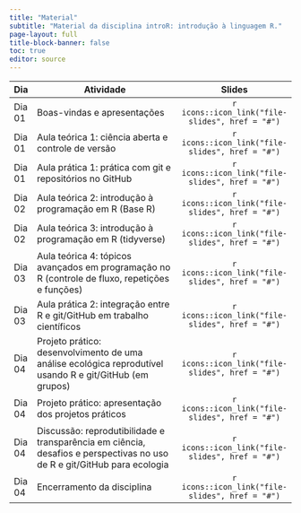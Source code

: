 ```yaml
---
title: "Material"
subtitle: "Material da disciplina introR: introdução à linguagem R."
page-layout: full
title-block-banner: false
toc: true
editor: source
---
```


| Dia   | Atividade                                                                 | Slides |
|-------|----------------------------------------------------------------------------|:------:|
| Dia 01| Boas-vindas e apresentações                                                | `r icons::icon_link("file-slides", href = "#")` |
| Dia 01| Aula teórica 1: ciência aberta e controle de versão                        | `r icons::icon_link("file-slides", href = "#")` |
| Dia 01| Aula prática 1: prática com git e repositórios no GitHub                   | `r icons::icon_link("file-slides", href = "#")` |
| Dia 02| Aula teórica 2: introdução à programação em R (Base R)                     | `r icons::icon_link("file-slides", href = "#")` |
| Dia 02| Aula teórica 3: introdução à programação em R (tidyverse)                  | `r icons::icon_link("file-slides", href = "#")` |
| Dia 03| Aula teórica 4: tópicos avançados em programação no R (controle de fluxo, repetições e funções) | `r icons::icon_link("file-slides", href = "#")` |
| Dia 03| Aula prática 2: integração entre R e git/GitHub em trabalho científicos    | `r icons::icon_link("file-slides", href = "#")` |
| Dia 04| Projeto prático: desenvolvimento de uma análise ecológica reprodutível usando R e git/GitHub (em grupos) | `r icons::icon_link("file-slides", href = "#")` |
| Dia 04| Projeto prático: apresentação dos projetos práticos                        | `r icons::icon_link("file-slides", href = "#")` |
| Dia 04| Discussão: reprodutibilidade e transparência em ciência, desafios e perspectivas no uso de R e git/GitHub para ecologia | `r icons::icon_link("file-slides", href = "#")` |
| Dia 04| Encerramento da disciplina                                                 | `r icons::icon_link("file-slides", href = "#")` |


<style>
#topBtn {
  display: none;
  position: fixed;
  bottom: 105px; /* um pouco acima do fundo */
  left: 50%;
  transform: translateX(-50%);
  padding: 10px 14px;
  font-size: 20px;
  border: none;
  border-radius: 6px;
  background-color: #2381df; 
  color: white;
  cursor: pointer;
  box-shadow: 0 2px 6px rgba(0,0,0,0.3);
  transition: background-color 0.3s;
}
#topBtn:hover {
  background-color: rgba(0, 86, 179, 0.9);
}
</style>

<button id="topBtn" onclick="window.scrollTo({top: 0, behavior: 'smooth'});">↑ Topo</button>

<script>
const btn = document.getElementById("topBtn");

window.addEventListener("scroll", () => {
  const scrollBottom = window.innerHeight + window.scrollY;
  const docHeight = document.documentElement.scrollHeight;

  if (scrollBottom >= docHeight - 200) { // aparece um pouco antes do final
    btn.style.display = "block";
  } else {
    btn.style.display = "none";
  }
});
</script>
